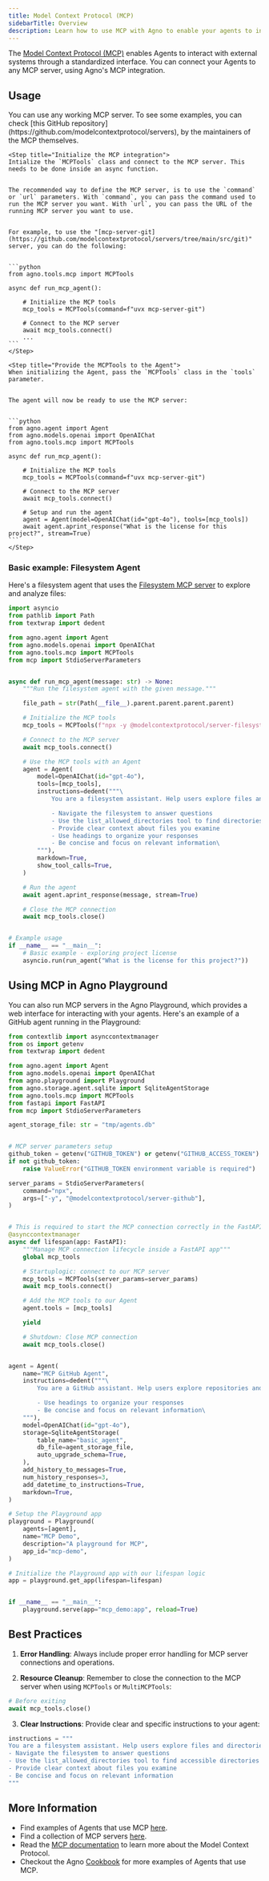 ```yaml
---
title: Model Context Protocol (MCP)
sidebarTitle: Overview
description: Learn how to use MCP with Agno to enable your agents to interact with external systems through a standardized interface.
---
```


The [Model Context Protocol (MCP)](https://modelcontextprotocol.io) enables Agents to interact with external systems through a standardized interface.
You can connect your Agents to any MCP server, using Agno's MCP integration.

## Usage

<Steps>
    <Step title="Find the MCP server you want to use">
    You can use any working MCP server. To see some examples, you can check [this GitHub repository](https://github.com/modelcontextprotocol/servers), by the maintainers of the MCP themselves.
    </Step>

    <Step title="Initialize the MCP integration">
    Intialize the `MCPTools` class and connect to the MCP server. This needs to be done inside an async function.


    The recommended way to define the MCP server, is to use the `command` or `url` parameters. With `command`, you can pass the command used to run the MCP server you want. With `url`, you can pass the URL of the running MCP server you want to use.


    For example, to use the "[mcp-server-git](https://github.com/modelcontextprotocol/servers/tree/main/src/git)" server, you can do the following:


    ```python
    from agno.tools.mcp import MCPTools

    async def run_mcp_agent():

        # Initialize the MCP tools
        mcp_tools = MCPTools(command=f"uvx mcp-server-git")

        # Connect to the MCP server
        await mcp_tools.connect()
        ...
    ```
    </Step>

    <Step title="Provide the MCPTools to the Agent">
    When initializing the Agent, pass the `MCPTools` class in the `tools` parameter.


    The agent will now be ready to use the MCP server:


    ```python
    from agno.agent import Agent
    from agno.models.openai import OpenAIChat
    from agno.tools.mcp import MCPTools

    async def run_mcp_agent():

        # Initialize the MCP tools
        mcp_tools = MCPTools(command=f"uvx mcp-server-git")

        # Connect to the MCP server
        await mcp_tools.connect()

        # Setup and run the agent
        agent = Agent(model=OpenAIChat(id="gpt-4o"), tools=[mcp_tools])
        await agent.aprint_response("What is the license for this project?", stream=True)
    ```
    </Step>

</Steps>


### Basic example: Filesystem Agent

Here's a filesystem agent that uses the [Filesystem MCP server](https://github.com/modelcontextprotocol/servers/tree/main/src/filesystem) to explore and analyze files:

```python filesystem_agent.py
import asyncio
from pathlib import Path
from textwrap import dedent

from agno.agent import Agent
from agno.models.openai import OpenAIChat
from agno.tools.mcp import MCPTools
from mcp import StdioServerParameters


async def run_mcp_agent(message: str) -> None:
    """Run the filesystem agent with the given message."""

    file_path = str(Path(__file__).parent.parent.parent.parent)

    # Initialize the MCP tools
    mcp_tools = MCPTools(f"npx -y @modelcontextprotocol/server-filesystem {file_path}")

    # Connect to the MCP server
    await mcp_tools.connect()

    # Use the MCP tools with an Agent
    agent = Agent(
        model=OpenAIChat(id="gpt-4o"),
        tools=[mcp_tools],
        instructions=dedent("""\
            You are a filesystem assistant. Help users explore files and directories.

            - Navigate the filesystem to answer questions
            - Use the list_allowed_directories tool to find directories that you can access
            - Provide clear context about files you examine
            - Use headings to organize your responses
            - Be concise and focus on relevant information\
        """),
        markdown=True,
        show_tool_calls=True,
    )

    # Run the agent
    await agent.aprint_response(message, stream=True)

    # Close the MCP connection
    await mcp_tools.close()


# Example usage
if __name__ == "__main__":
    # Basic example - exploring project license
    asyncio.run(run_agent("What is the license for this project?"))
```


## Using MCP in Agno Playground

You can also run MCP servers in the Agno Playground, which provides a web interface for interacting with your agents. Here's an example of a GitHub agent running in the Playground:

```python github_playground.py
from contextlib import asynccontextmanager
from os import getenv
from textwrap import dedent

from agno.agent import Agent
from agno.models.openai import OpenAIChat
from agno.playground import Playground
from agno.storage.agent.sqlite import SqliteAgentStorage
from agno.tools.mcp import MCPTools
from fastapi import FastAPI
from mcp import StdioServerParameters

agent_storage_file: str = "tmp/agents.db"


# MCP server parameters setup
github_token = getenv("GITHUB_TOKEN") or getenv("GITHUB_ACCESS_TOKEN")
if not github_token:
    raise ValueError("GITHUB_TOKEN environment variable is required")

server_params = StdioServerParameters(
    command="npx",
    args=["-y", "@modelcontextprotocol/server-github"],
)


# This is required to start the MCP connection correctly in the FastAPI lifecycle
@asynccontextmanager
async def lifespan(app: FastAPI):
    """Manage MCP connection lifecycle inside a FastAPI app"""
    global mcp_tools

    # Startuplogic: connect to our MCP server
    mcp_tools = MCPTools(server_params=server_params)
    await mcp_tools.connect()

    # Add the MCP tools to our Agent
    agent.tools = [mcp_tools]

    yield

    # Shutdown: Close MCP connection
    await mcp_tools.close()


agent = Agent(
    name="MCP GitHub Agent",
    instructions=dedent("""\
        You are a GitHub assistant. Help users explore repositories and their activity.

        - Use headings to organize your responses
        - Be concise and focus on relevant information\
    """),
    model=OpenAIChat(id="gpt-4o"),
    storage=SqliteAgentStorage(
        table_name="basic_agent",
        db_file=agent_storage_file,
        auto_upgrade_schema=True,
    ),
    add_history_to_messages=True,
    num_history_responses=3,
    add_datetime_to_instructions=True,
    markdown=True,
)

# Setup the Playground app
playground = Playground(
    agents=[agent],
    name="MCP Demo",
    description="A playground for MCP",
    app_id="mcp-demo",
)

# Initialize the Playground app with our lifespan logic
app = playground.get_app(lifespan=lifespan)


if __name__ == "__main__":
    playground.serve(app="mcp_demo:app", reload=True)
```


## Best Practices

1. **Error Handling**: Always include proper error handling for MCP server connections and operations.

2. **Resource Cleanup**: Remember to close the connection to the MCP server when using `MCPTools` or `MultiMCPTools`:
```python
# Before exiting
await mcp_tools.close()
```

3. **Clear Instructions**: Provide clear and specific instructions to your agent:

```python
instructions = """
You are a filesystem assistant. Help users explore files and directories.
- Navigate the filesystem to answer questions
- Use the list_allowed_directories tool to find accessible directories
- Provide clear context about files you examine
- Be concise and focus on relevant information
"""
```

## More Information

- Find examples of Agents that use MCP [here](https://docs.agno.com/examples/concepts/tools/mcp/airbnb).
- Find a collection of MCP servers [here](https://github.com/modelcontextprotocol/servers).
- Read the [MCP documentation](https://modelcontextprotocol.io/introduction) to learn more about the Model Context Protocol.
- Checkout the Agno [Cookbook](https://github.com/agno-agi/agno/tree/main/cookbook/tools/mcp) for more examples of Agents that use MCP.
